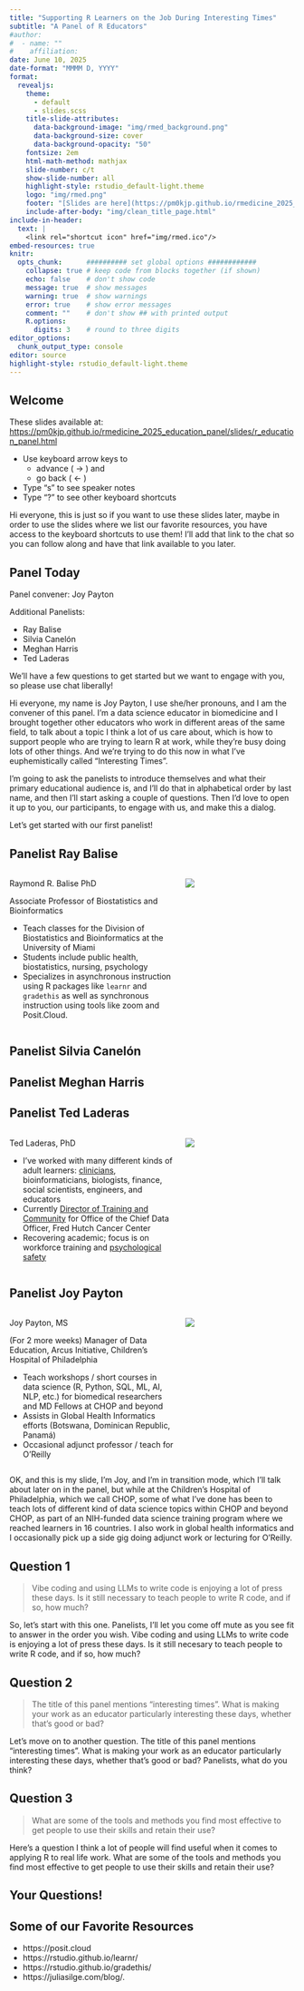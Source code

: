 ```yaml
---
title: "Supporting R Learners on the Job During Interesting Times"
subtitle: "A Panel of R Educators"
#author:
#  - name: ""
#    affiliation:
date: June 10, 2025
date-format: "MMMM D, YYYY"
format:
  revealjs:
    theme: 
      - default
      - slides.scss
    title-slide-attributes:
      data-background-image: "img/rmed_background.png"
      data-background-size: cover
      data-background-opacity: "50"
    fontsize: 2em
    html-math-method: mathjax
    slide-number: c/t
    show-slide-number: all
    highlight-style: rstudio_default-light.theme
    logo: "img/rmed.png"
    footer: "[Slides are here](https://pm0kjp.github.io/rmedicine_2025_education_panel/slides/r_education_panel.html){target='_blank'}"  # complete the URL
    include-after-body: "img/clean_title_page.html"
include-in-header:
  text: |
    <link rel="shortcut icon" href="img/rmed.ico"/>
embed-resources: true
knitr:
  opts_chunk:      ########## set global options ############
    collapse: true # keep code from blocks together (if shown)
    echo: false    # don't show code
    message: true  # show messages
    warning: true  # show warnings
    error: true    # show error messages
    comment: ""    # don't show ## with printed output
    R.options:   
      digits: 3    # round to three digits
editor_options:
  chunk_output_type: console
editor: source
highlight-style: rstudio_default-light.theme
---
```


## Welcome {.smaller}

These slides available at: <https://pm0kjp.github.io/rmedicine_2025_education_panel/slides/r_education_panel.html>

-   Use keyboard arrow keys to
    -   advance ( → ) and
    -   go back ( ← )
-   Type "s" to see speaker notes
-   Type "?" to see other keyboard shortcuts

::: notes
Hi everyone,  this is just so if you want to use these slides later, maybe in order to use the slides where we list our favorite resources, you have access to the keyboard shortcuts to use them!  I'll add that link to the chat so you can follow along and have that link available to you later.
:::

## Panel Today
 
Panel convener: Joy Payton

Additional Panelists:

* Ray Balise
* Silvia Canelón
* Meghan Harris 
* Ted Laderas


We'll have a few questions to get started but we want to engage with you, so please use chat liberally!

::: notes

Hi everyone, my name is Joy Payton, I use she/her pronouns, and I am the convener of this panel.  I'm a data science educator in biomedicine and I brought together other educators who work in different areas of the same field, to talk about a topic I think a lot of us care about, which is how to support people who are trying to learn R at work, while they're busy doing lots of other things.  And we're trying to do this now in what I've euphemistically called "Interesting Times".

I'm going to ask the panelists to introduce themselves and what their primary educational audience is, and I'll do that in alphabetical order by last name, and then I'll start asking a couple of questions.  Then I'd love to open it up to you, our participants, to engage with us, and make this a dialog.

Let's get started with our first panelist!

:::

## Panelist Ray Balise

::: {.columns .v-center-container}
::: {.column .small-text width="60%"}

Raymond R. Balise PhD

Associate Professor of Biostatistics and Bioinformatics

* Teach classes for the Division of Biostatistics and Bioinformatics at the University of Miami
* Students include public health, biostatistics, nursing, psychology 
* Specializes in asynchronous instruction using R packages like `learnr` and `gradethis` as well as synchronous instruction using tools like zoom and Posit.Cloud.

:::
::: {.column .small-text width="40%"}

![](img/balise.jpg){fig-alt="A headshot of a smiling person with light skin, short grey spiky hair who is wearing a dark colored suit and tie."}
:::
:::

## Panelist Silvia Canelón


## Panelist Meghan Harris


## Panelist Ted Laderas

::: {.columns .v-center-container}
::: {.column .small-text width="60%"}
Ted Laderas, PhD

* I've worked with many different kinds of adult learners: [clinicians](https://laderast.github.io/rmed_2020_talk/#1), bioinformaticians, biologists, finance, social scientists, engineers, and educators
* Currently [Director of Training and Community](https://hutchdatascience.org) for Office of the Chief Data Officer, Fred Hutch Cancer Center
* Recovering academic; focus is on workforce training and [psychological safety](https://laderast.github.io/talks/2021-03-22-psychological-safety/)

:::
::: {.column .small-text width="40%"}
![](img/LaderasTed-small.jpg){fig-alt="A headshot of Ted Laderas, who has long hair a long beard, but not in this photo."}
:::
:::

::: notes

:::

## Panelist Joy Payton

::: {.columns .v-center-container}
::: {.column .small-text width="60%"}

Joy Payton, MS

(For 2 more weeks) Manager of Data Education, Arcus Initiative, Children's Hospital of Philadelphia 

* Teach workshops / short courses in data science (R, Python, SQL, ML, AI, NLP, etc.) for biomedical researchers and MD Fellows at CHOP and beyond 
* Assists in Global Health Informatics efforts (Botswana, Dominican Republic, Panamá)
* Occasional adjunct professor / teach for O'Reilly 

:::
::: {.column .small-text width="40%"}

![](img/payton.jpg){fig-alt="A headshot of a smiling person with light skin and dark brown hair pulled back, who is wearing a green shirt and green dangling earrings."}
:::
:::

::: notes
OK, and this is my slide, I'm Joy, and I'm in transition mode, which I'll talk about later on in the panel, but while at the Children's Hospital of Philadelphia, which we call CHOP, some of what I've done has been to teach lots of different kind of data science topics within CHOP and beyond CHOP, as part of an NIH-funded data science training program where we reached learners in 16 countries.  I also work in global health informatics and I occasionally pick up a side gig doing adjunct work or lecturing for O'Reilly.

:::

## Question 1

> Vibe coding and using LLMs to write code is enjoying a lot of press these days.  Is it still necessary to teach people to write R code, and if so, how much?

::: notes

So, let's start with this one.  Panelists, I'll let you come off mute as you see fit to answer in the order you wish.  Vibe coding and using LLMs to write code is enjoying a lot of press these days.  Is it still necesary to teach people to write R code, and if so, how much?

:::


## Question 2

> The title of this panel mentions "interesting times".  What is making your work as an educator particularly interesting these days, whether that's good or bad?

::: notes

Let's move on to another question.  The title of this panel mentions "interesting times".  What is making your work as an educator particularly interesting these days, whether that's good or bad?  Panelists, what do you think?

:::

## Question 3

> What are some of the tools and methods you find most effective to get people to use their skills and retain their use?

::: notes

Here's a question I think a lot of people will find useful when it comes to applying R to real life work.  What are some of the tools and methods you find most effective to get people to use their skills and retain their use?  

:::

## Your Questions!


## Some of our Favorite Resources

* https://posit.cloud
* https://rstudio.github.io/learnr/
* https://rstudio.github.io/gradethis/
* https://juliasilge.com/blog/.





